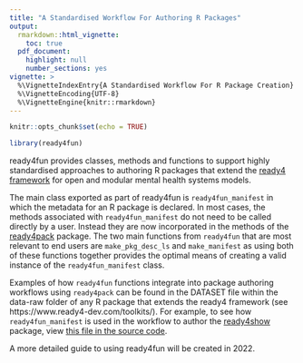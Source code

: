 ```yaml
---
title: "A Standardised Workflow For Authoring R Packages"
output: 
  rmarkdown::html_vignette:
    toc: true
  pdf_document:
    highlight: null
    number_sections: yes
vignette: >
  %\VignetteIndexEntry{A Standardised Workflow For R Package Creation}
  %\VignetteEncoding{UTF-8}
  %\VignetteEngine{knitr::rmarkdown}
---
```

```r
knitr::opts_chunk$set(echo = TRUE)
```
```r
library(ready4fun)
```

ready4fun provides classes, methods and functions to support highly standardised approaches to authoring R packages that extend the [ready4 framework](https://www.ready4-dev.com/) for open and modular mental health systems models.

The main class exported as part of ready4fun is `ready4fun_manifest` in which the metadata for an R package is declared. In most cases, the methods associated with `ready4fun_manifest` do not need to be called directly by a user. Instead they are now incorporated in the methods of the [ready4pack](https://ready4-dev.github.io/ready4pack/) package. The two main functions from `ready4fun` that are most relevant to end users are `make_pkg_desc_ls` and `make_manifest` as using both of these functions together provides the optimal means of creating a valid instance of the `ready4fun_manifest` class.

Examples of how `ready4fun` functions integrate into package authoring workflows using `ready4pack` can be found in the DATASET file within the data-raw folder of any R package that extends the ready4 framework (see https://www.ready4-dev.com/toolkits/). For example, to see how `ready4fun_manifest` is used in the workflow to author the [ready4show](https://ready4-dev.github.io/ready4show/) package, view [this file in the source code](https://github.com/ready4-dev/ready4show/blob/main/data-raw/DATASET.R).

A more detailed guide to using ready4fun will be created in 2022.
